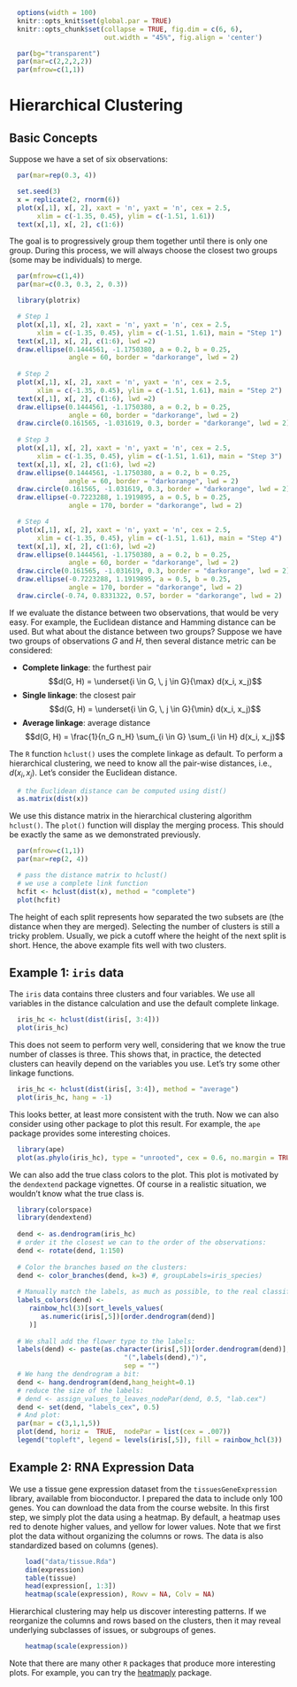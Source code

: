 \def\cD{{\cal D}}
\def\cL{{\cal L}}
\def\cX{{\cal X}}
\def\cF{{\cal F}}
\def\cH{{\cal H}}
\def\bA{\mathbf{A}}
\def\bB{\mathbf{B}}
\def\bX{\mathbf{X}}
\def\bH{\mathbf{H}}
\def\bI{\mathbf{I}}
\def\bU{\mathbf{U}}
\def\bD{\mathbf{D}}
\def\bV{\mathbf{V}}
\def\bS{\mathbf{S}}
\def\bW{\mathbf{W}}
\def\bK{\mathbf{K}}
\def\bx{\mathbf{x}}
\def\by{\mathbf{y}}
\def\bs{\mathbf{s}}
\def\br{\mathbf{r}}
\def\bu{\mathbf{u}}
\def\be{\mathbf{e}}
\def\bv{\mathbf{v}}
\def\bp{\mathbf{p}}
\def\bw{\mathbf{w}}
\def\bz{\mathbf{z}}
\def\bzero{\mathbf{0}}
\def\balpha{\boldsymbol \alpha}
\def\bbeta{\boldsymbol \beta}
\def\btheta{\boldsymbol \theta}
\def\bxi{\boldsymbol \xi}
\def\bmu{\boldsymbol \mu}
\def\bepsilon{\boldsymbol \epsilon}
\def\T{\text{T}}
\def\Trace{\text{Trace}}
\def\Cov{\text{Cov}}
\def\Var{\text{Var}}
\def\E{\text{E}}
\def\pr{\text{pr}}
\def\Prob{\text{P}}
\def\argmin{\arg\min}
\def\argmax{\arg\max}

```r
  options(width = 100)
  knitr::opts_knit$set(global.par = TRUE)
  knitr::opts_chunk$set(collapse = TRUE, fig.dim = c(6, 6),
                        out.width = "45%", fig.align = 'center')
```
```r
  par(bg="transparent")
  par(mar=c(2,2,2,2))
  par(mfrow=c(1,1))
```

# Hierarchical Clustering

## Basic Concepts 

Suppose we have a set of six observations: 

```r
  par(mar=rep(0.3, 4))
```

```r
  set.seed(3)
  x = replicate(2, rnorm(6))
  plot(x[,1], x[, 2], xaxt = 'n', yaxt = 'n', cex = 2.5, 
       xlim = c(-1.35, 0.45), ylim = c(-1.51, 1.61))
  text(x[,1], x[, 2], c(1:6))
```

The goal is to progressively group them together until there is only one group. During this process, we will always choose the closest two groups (some may be individuals) to merge. 

```r
  par(mfrow=c(1,4))
  par(mar=c(0.3, 0.3, 2, 0.3))
```

```r
  library(plotrix)

  # Step 1
  plot(x[,1], x[, 2], xaxt = 'n', yaxt = 'n', cex = 2.5, 
       xlim = c(-1.35, 0.45), ylim = c(-1.51, 1.61), main = "Step 1")
  text(x[,1], x[, 2], c(1:6), lwd =2)
  draw.ellipse(0.1444561, -1.1750380, a = 0.2, b = 0.25, 
               angle = 60, border = "darkorange", lwd = 2)
  
  # Step 2
  plot(x[,1], x[, 2], xaxt = 'n', yaxt = 'n', cex = 2.5,
       xlim = c(-1.35, 0.45), ylim = c(-1.51, 1.61), main = "Step 2")
  text(x[,1], x[, 2], c(1:6), lwd =2)
  draw.ellipse(0.1444561, -1.1750380, a = 0.2, b = 0.25, 
               angle = 60, border = "darkorange", lwd = 2)
  draw.circle(0.161565, -1.031619, 0.3, border = "darkorange", lwd = 2)
  
  # Step 3
  plot(x[,1], x[, 2], xaxt = 'n', yaxt = 'n', cex = 2.5,
       xlim = c(-1.35, 0.45), ylim = c(-1.51, 1.61), main = "Step 3")
  text(x[,1], x[, 2], c(1:6), lwd =2)
  draw.ellipse(0.1444561, -1.1750380, a = 0.2, b = 0.25, 
               angle = 60, border = "darkorange", lwd = 2)
  draw.circle(0.161565, -1.031619, 0.3, border = "darkorange", lwd = 2)    
  draw.ellipse(-0.7223288, 1.1919895, a = 0.5, b = 0.25, 
               angle = 170, border = "darkorange", lwd = 2)

  # Step 4
  plot(x[,1], x[, 2], xaxt = 'n', yaxt = 'n', cex = 2.5, 
       xlim = c(-1.35, 0.45), ylim = c(-1.51, 1.61), main = "Step 4")
  text(x[,1], x[, 2], c(1:6), lwd =2)
  draw.ellipse(0.1444561, -1.1750380, a = 0.2, b = 0.25, 
               angle = 60, border = "darkorange", lwd = 2)
  draw.circle(0.161565, -1.031619, 0.3, border = "darkorange", lwd = 2)   
  draw.ellipse(-0.7223288, 1.1919895, a = 0.5, b = 0.25, 
               angle = 170, border = "darkorange", lwd = 2)    
  draw.circle(-0.74, 0.8331322, 0.57, border = "darkorange", lwd = 2)
```

If we evaluate the distance between two observations, that would be very easy. For example, the Euclidean distance and Hamming distance can be used. But what about the distance between two groups? Suppose we have two groups of observations $G$ and $H$, then several distance metric can be considered:

  * __Complete linkage__: the furthest pair 
  $$d(G, H) = \underset{i \in G, \, j \in G}{\max} d(x_i, x_j)$$
  * __Single linkage__: the closest pair
  $$d(G, H) = \underset{i \in G, \, j \in G}{\min} d(x_i, x_j)$$
  * __Average linkage__: average distance
  $$d(G, H) = \frac{1}{n_G n_H} \sum_{i \in G} \sum_{i \in H} d(x_i, x_j)$$

The `R` function `hclust()` uses the complete linkage as default. To perform a hierarchical clustering, we need to know all the pair-wise distances, i.e., $d(x_i, x_j)$. Let's consider the Euclidean distance. 

```r
  # the Euclidean distance can be computed using dist()
  as.matrix(dist(x))
```

We use this distance matrix in the hierarchical clustering algorithm `hclust()`. The `plot()` function will display the merging process. This should be exactly the same as we demonstrated previously. 

```r
  par(mfrow=c(1,1))
  par(mar=rep(2, 4))
```

```r
  # pass the distance matrix to hclust()
  # we use a complete link function
  hcfit <- hclust(dist(x), method = "complete")
  plot(hcfit)
```

The height of each split represents how separated the two subsets are (the distance when they are merged). Selecting the number of clusters is still a tricky problem. Usually, we pick a cutoff where the height of the next split is short. Hence, the above example fits well with two clusters.  

## Example 1: `iris` data

The `iris` data contains three clusters and four variables. We use all variables in the distance calculation and use the default complete linkage. 

```r
  iris_hc <- hclust(dist(iris[, 3:4]))
  plot(iris_hc)
```

This does not seem to perform very well, considering that we know the true number of classes is three. This shows that, in practice, the detected clusters can heavily depend on the variables you use. Let's try some other linkage functions. 

```r
  iris_hc <- hclust(dist(iris[, 3:4]), method = "average")
  plot(iris_hc, hang = -1)
```

This looks better, at least more consistent with the truth. Now we can also consider using other package to plot this result. For example, the `ape` package provides some interesting choices. 

```r
  library(ape)
  plot(as.phylo(iris_hc), type = "unrooted", cex = 0.6, no.margin = TRUE)
```

We can also add the true class colors to the plot. This plot is motivated by the `dendextend` package vignettes. Of course in a realistic situation, we wouldn't know what the true class is. 

```r
  library(colorspace) 
  library(dendextend)
  
  dend <- as.dendrogram(iris_hc)
  # order it the closest we can to the order of the observations:
  dend <- rotate(dend, 1:150)
  
  # Color the branches based on the clusters:
  dend <- color_branches(dend, k=3) #, groupLabels=iris_species)
  
  # Manually match the labels, as much as possible, to the real classification of the flowers:
  labels_colors(dend) <-
     rainbow_hcl(3)[sort_levels_values(
        as.numeric(iris[,5])[order.dendrogram(dend)]
     )]
  
  # We shall add the flower type to the labels:
  labels(dend) <- paste(as.character(iris[,5])[order.dendrogram(dend)],
                             "(",labels(dend),")", 
                             sep = "")
  # We hang the dendrogram a bit:
  dend <- hang.dendrogram(dend,hang_height=0.1)
  # reduce the size of the labels:
  # dend <- assign_values_to_leaves_nodePar(dend, 0.5, "lab.cex")
  dend <- set(dend, "labels_cex", 0.5)
  # And plot:
  par(mar = c(3,1,1,5))
  plot(dend, horiz =  TRUE,  nodePar = list(cex = .007))
  legend("topleft", legend = levels(iris[,5]), fill = rainbow_hcl(3))
```

## Example 2: RNA Expression Data

We use a tissue gene expression dataset from the `tissuesGeneExpression` library, available from bioconductor. I prepared the data to include only 100 genes. You can download the data from the course website. In this first step, we simply plot the data using a heatmap. By default, a heatmap uses red to denote higher values, and yellow for lower values. Note that we first plot the data without organizing the columns or rows. The data is also standardized based on columns (genes). 

```r
    load("data/tissue.Rda")
    dim(expression)
    table(tissue)
    head(expression[, 1:3])
    heatmap(scale(expression), Rowv = NA, Colv = NA)
```

Hierarchical clustering may help us discover interesting patterns. If we reorganize the columns and rows based on the clusters, then it may reveal underlying subclasses of issues, or subgroups of genes. 

```r
    heatmap(scale(expression))
```

Note that there are many other `R` packages that produce more interesting plots. For example, you can try the [heatmaply](https://cran.r-project.org/web/packages/heatmaply/vignettes/heatmaply.html) package.
